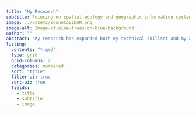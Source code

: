 ```yaml
---
title: "My Research"
subtitle: Focusing on spatial ecology and geographic information systems.
image: ../assets/BooneCoLiDAR.png
image-alt: Image-of-pine-trees-on-blue-background.
author: ""
abstract: "My research has expanded both my technical skillset and my appreciation for science. Much of my work has focused on assessing wildlife and their habitats using geospatial tools and techniques."
listing:
  contents: "*.qmd"
  type: grid
  grid-columns: 2
  categories: numbered
  sort: "title"
  filter-ui: true  
  sort-ui: true
  fields: 
    - title
    - subtitle
    - image
---
```

